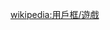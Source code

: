 {{Userbox   
  |border-c = #000000
  |border-s = 1
  |id-c     = #c0c0c0
  |id-s     = 12
  |id-fc    = #000000
  |info-c   = #FFFFFF
  |info-s   = 10
  |info-fc  = #FFFF
  |id       =  [[File:Xbox 360 at E3 2010.jpg|35px]]
  |info     = 这个用户是個軟飯，擁有[[Xbox 360]]
}}<includeonly>[[Category:擁有Xbox 360的維基人|{{PAGENAME}}]]</includeonly><noinclude>{{Clear}}[[wikipedia:用戶框/遊戲]]</noinclude>